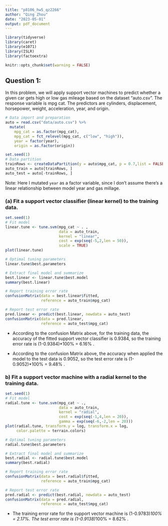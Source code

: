```yaml
---
title: "p8106_hw5_qz2266"
author: "Qing Zhou"
date: "2023-05-01"
output: pdf_document
---
```


```r
library(tidyverse)
library(caret)
library(e1071)
library(ISLR) 
library(factoextra)

knitr::opts_chunk$set(warning = FALSE)
```

## Question 1:

In this problem, we will apply support vector machines to predict whether a given car gets high or low gas mileage based on the dataset “auto.csv”. The response variable is mpg cat. The predictors are cylinders, displacement, horsepower, weight, acceleration, year, and origin.

```r
# Data import and preparation
auto = read.csv("data/auto.csv") %>% 
  mutate(
    mpg_cat = as.factor(mpg_cat),
    mpg_cat = fct_relevel(mpg_cat, c("low", "high")),
    year = factor(year),
    origin = as.factor(origin)) 

set.seed(1)
# Data partition
trainRows <- createDataPartition(y = auto$mpg_cat, p = 0.7,list = FALSE)
auto_train = auto[trainRows, ]
auto_test = auto[-trainRows, ]
```

Note: Here I mutated `year` as a factor variable, since I don't assume there's a linear relationship between model year and gas millage. 


### (a) Fit a support vector classifier (linear kernel) to the training data. 

```r
set.seed(1)
# Fit model
linear.tune <- tune.svm(mpg_cat ~ . ,
                        data = auto_train,
                        kernel = "linear",
                        cost = exp(seq(-5,2,len = 50)), 
                        scale = TRUE) 
plot(linear.tune)

# Optimal tuning parameters
linear.tune$best.parameters

# Extract final model and summarize
best.linear <- linear.tune$best.model
summary(best.linear)

# Report training error rate
confusionMatrix(data = best.linear$fitted,
                reference = auto_train$mpg_cat)

# Report test error rate 
pred.linear <- predict(best.linear, newdata = auto_test)
confusionMatrix(data = pred.linear,
                reference = auto_test$mpg_cat)
```

- According to the confusion Matrix above, for the training data, the accuracy of the fitted support vector classifier is 0.9384, so the training error rate is (1-0.9384)*100% = 6.16% .

- According to the confusion Matrix above, the accuracy when applied the model to the test data is 0.9052, so the test error rate is (1-0.9052)*100% = 9.48% .



### b) Fit a support vector machine with a radial kernel to the training data.
```r
set.seed(1)
# Fit model
radial.tune <- tune.svm(mpg_cat ~ .,
                        data = auto_train,
                        kernel = "radial",
                        cost = exp(seq(-1,4,len = 20)),
                        gamma = exp(seq(-6,-2,len = 20)))
plot(radial.tune, transform.y = log, transform.x = log,
     color.palette = terrain.colors)

# Optimal tuning parameters
radial.tune$best.parameters

# Extract final model and summarize
best.radial <- radial.tune$best.model
summary(best.radial)

# Report training error rate
confusionMatrix(data = best.radial$fitted,
                reference = auto_train$mpg_cat)

# Report test error rate
pred.radial <- predict(best.radial, newdata = auto_test)
confusionMatrix(data = pred.radial,
                reference = auto_test$mpg_cat)
```

- The training error rate for the support vector machine is (1-0.9783)*100% = 2.17%. The test error rate is (1-0.9138)*100% = 8.62% .